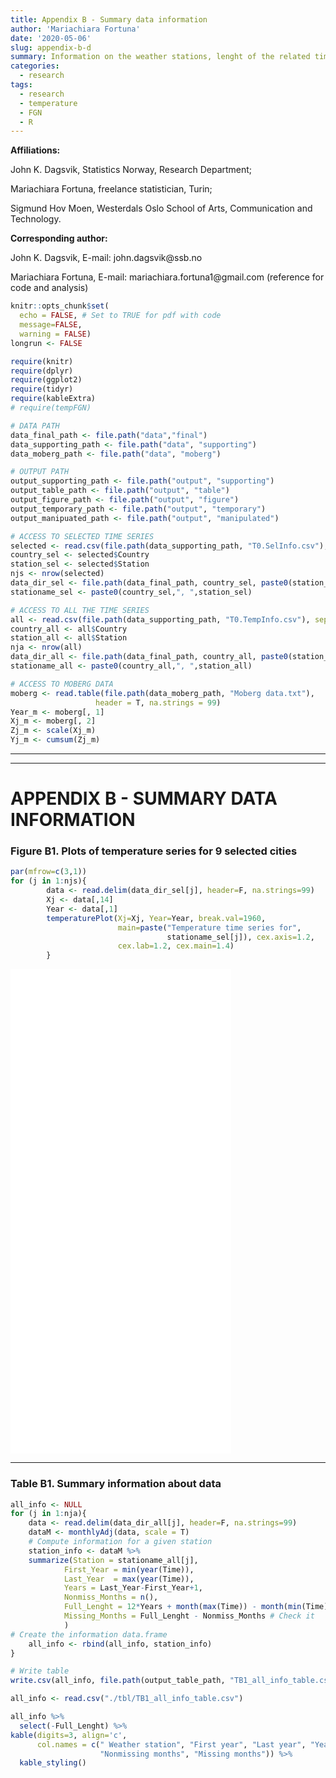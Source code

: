 ```yaml
---
title: Appendix B - Summary data information
author: 'Mariachiara Fortuna'
date: '2020-05-06'
slug: appendix-b-d
summary: Information on the weather stations, lenght of the related time series and missing data 
categories: 
  - research
tags: 
  - research
  - temperature
  - FGN
  - R
---
```



**Affiliations:** 

John K. Dagsvik, Statistics Norway, Research Department; 

Mariachiara Fortuna, freelance statistician, Turin; 

Sigmund Hov Moen, Westerdals Oslo School of Arts, Communication and Technology. 


\vspace{0.5cm}

**Corresponding author:**

John K. Dagsvik, E-mail: john.dagsvik@ssb.no

Mariachiara Fortuna, E-mail: mariachiara.fortuna1@gmail.com (reference for code and analysis)




```r
knitr::opts_chunk$set(
  echo = FALSE, # Set to TRUE for pdf with code
  message=FALSE,
  warning = FALSE)
longrun <- FALSE
```



```r
require(knitr)
require(dplyr)
require(ggplot2)
require(tidyr)
require(kableExtra)
# require(tempFGN)

```


```r
# DATA PATH
data_final_path <- file.path("data","final")
data_supporting_path <- file.path("data", "supporting")
data_moberg_path <- file.path("data", "moberg")

# OUTPUT PATH
output_supporting_path <- file.path("output", "supporting")
output_table_path <- file.path("output", "table")
output_figure_path <- file.path("output", "figure")
output_temporary_path <- file.path("output", "temporary")
output_manipuated_path <- file.path("output", "manipulated")
```


```r

# ACCESS TO SELECTED TIME SERIES
selected <- read.csv(file.path(data_supporting_path, "T0.SelInfo.csv"), sep=";", dec=",")
country_sel <- selected$Country
station_sel <- selected$Station
njs <- nrow(selected)
data_dir_sel <- file.path(data_final_path, country_sel, paste0(station_sel, ".txt"))
stationame_sel <- paste0(country_sel,", ",station_sel)

# ACCESS TO ALL THE TIME SERIES
all <- read.csv(file.path(data_supporting_path, "T0.TempInfo.csv"), sep=";", dec=",")
country_all <- all$Country
station_all <- all$Station
nja <- nrow(all)
data_dir_all <- file.path(data_final_path, country_all, paste0(station_all, ".txt"))
stationame_all <- paste0(country_all,", ",station_all)

# ACCESS TO MOBERG DATA
moberg <- read.table(file.path(data_moberg_path, "Moberg data.txt"),
                   header = T, na.strings = 99)
Year_m <- moberg[, 1]
Xj_m <- moberg[, 2]
Zj_m <- scale(Xj_m)
Yj_m <- cumsum(Zj_m)
```
  
***
***

# APPENDIX B - SUMMARY DATA INFORMATION

### Figure B1. Plots of temperature series for 9 selected cities

```r

par(mfrow=c(3,1))
for (j in 1:njs){ 
        data <- read.delim(data_dir_sel[j], header=F, na.strings=99)
        Xj <- data[,14]
        Year <- data[,1]
        temperaturePlot(Xj=Xj, Year=Year, break.val=1960,
                        main=paste("Temperature time series for",
                                   stationame_sel[j]), cex.axis=1.2,
                        cex.lab=1.2, cex.main=1.4)
        }
```


<embed src="/img/temperature/FB1_selected_temperature_plot.pdf" width="70%" height="775" type="application/pdf" />

***

###  Table B1. Summary information about data

```r
all_info <- NULL
for (j in 1:nja){ 
    data <- read.delim(data_dir_all[j], header=F, na.strings=99)
    dataM <- monthlyAdj(data, scale = T) 
    # Compute information for a given station
    station_info <- dataM %>%
    summarize(Station = stationame_all[j],
            First_Year = min(year(Time)),
            Last_Year  = max(year(Time)),
            Years = Last_Year-First_Year+1,
            Nonmiss_Months = n(),
            Full_Lenght = 12*Years + month(max(Time)) - month(min(Time)),
            Missing_Months = Full_Lenght - Nonmiss_Months # Check it
            )
# Create the information data.frame
    all_info <- rbind(all_info, station_info)
}

# Write table
write.csv(all_info, file.path(output_table_path, "TB1_all_info_table.csv"), row.names=F)
```

```r
all_info <- read.csv("./tbl/TB1_all_info_table.csv")
```


```r
all_info %>%
  select(-Full_Lenght) %>%
kable(digits=3, align='c',
      col.names = c(" Weather station", "First year", "Last year", "Years",
                    "Nonmissing months", "Missing months")) %>%
  kable_styling()
```


